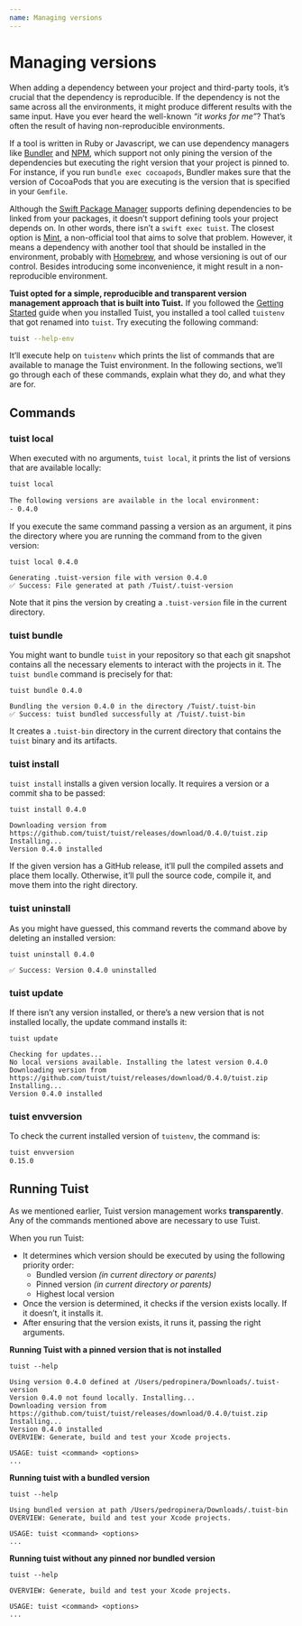 ```yaml
---
name: Managing versions
---
```


# Managing versions

When adding a dependency between your project and third-party tools, it’s crucial that the dependency is reproducible. If the dependency is not the same across all the environments, it might produce different results with the same input. Have you ever heard the well-known _“it works for me”_? That’s often the result of having non-reproducible environments.

If a tool is written in Ruby or Javascript, we can use dependency managers like [Bundler](https://bundler.io) and [NPM](https://www.npmjs.com), which support not only pining the version of the dependencies but executing the right version that your project is pinned to. For instance, if you run `bundle exec cocoapods`, Bundler makes sure that the version of CocoaPods that you are executing is the version that is specified in your `Gemfile`.

Although the [Swift Package Manager](https://swift.org/package-manager/) supports defining dependencies to be linked from your packages, it doesn’t support defining tools your project depends on. In other words, there isn’t a `swift exec tuist`. The closest option is [Mint](https://github.com/yonaskolb/mint), a non-official tool that aims to solve that problem. However, it means a dependency with another tool that should be installed in the environment, probably with [Homebrew](https://brew.sh), and whose versioning is out of our control. Besides introducing some inconvenience, it might result in a non-reproducible environment.

**Tuist opted for a simple, reproducible and transparent version management approach that is built into Tuist.** If you followed the [Getting Started](https://tuist.io/guides/1-getting-started) guide when you installed Tuist, you installed a tool called `tuistenv` that got renamed into `tuist`. Try executing the following command:

```bash
tuist --help-env
```

It’ll execute help on `tuistenv` which prints the list of commands that are available to manage the Tuist environment. In the following sections, we’ll go through each of these commands, explain what they do, and what they are for.

## Commands

### tuist local

When executed with no arguments, `tuist local`, it prints the list of versions that are available locally:

```bash
tuist local

The following versions are available in the local environment:
- 0.4.0
```

If you execute the same command passing a version as an argument, it pins the directory where you are running the command from to the given version:

```text
tuist local 0.4.0

Generating .tuist-version file with version 0.4.0
✅ Success: File generated at path /Tuist/.tuist-version
```

Note that it pins the version by creating a `.tuist-version` file in the current directory.

### tuist bundle

You might want to bundle `tuist` in your repository so that each git snapshot contains all the necessary elements to interact with the projects in it. The `tuist bundle` command is precisely for that:

```text
tuist bundle 0.4.0

Bundling the version 0.4.0 in the directory /Tuist/.tuist-bin
✅ Success: tuist bundled successfully at /Tuist/.tuist-bin
```

It creates a `.tuist-bin` directory in the current directory that contains the `tuist` binary and its artifacts.

### tuist install

`tuist install` installs a given version locally. It requires a version or a commit sha to be passed:

```text
tuist install 0.4.0

Downloading version from https://github.com/tuist/tuist/releases/download/0.4.0/tuist.zip
Installing...
Version 0.4.0 installed
```

If the given version has a GitHub release, it’ll pull the compiled assets and place them locally. Otherwise, it’ll pull the source code, compile it, and move them into the right directory.

### tuist uninstall

As you might have guessed, this command reverts the command above by deleting an installed version:

```text
tuist uninstall 0.4.0

✅ Success: Version 0.4.0 uninstalled
```

### tuist update

If there isn’t any version installed, or there’s a new version that is not installed locally, the update command installs it:

```text
tuist update

Checking for updates...
No local versions available. Installing the latest version 0.4.0
Downloading version from https://github.com/tuist/tuist/releases/download/0.4.0/tuist.zip
Installing...
Version 0.4.0 installed
```

### tuist envversion

To check the current installed version of `tuistenv`, the command is:

```sh
tuist envversion
0.15.0
```

## Running Tuist

As we mentioned earlier, Tuist version management works **transparently**. Any of the commands mentioned above are necessary to use Tuist.

When you run Tuist:

- It determines which version should be executed by using the following priority order:
  - Bundled version _\(in current directory or parents\)_
  - Pinned version _\(in current directory or parents\)_
  - Highest local version
- Once the version is determined, it checks if the version exists locally. If it doesn’t, it installs it.
- After ensuring that the version exists, it runs it, passing the right arguments.

**Running Tuist with a pinned version that is not installed**

```text
tuist --help

Using version 0.4.0 defined at /Users/pedropinera/Downloads/.tuist-version
Version 0.4.0 not found locally. Installing...
Downloading version from https://github.com/tuist/tuist/releases/download/0.4.0/tuist.zip
Installing...
Version 0.4.0 installed
OVERVIEW: Generate, build and test your Xcode projects.

USAGE: tuist <command> <options>
...
```

**Running tuist with a bundled version**

```text
tuist --help

Using bundled version at path /Users/pedropinera/Downloads/.tuist-bin
OVERVIEW: Generate, build and test your Xcode projects.

USAGE: tuist <command> <options>
...
```

**Running tuist without any pinned nor bundled version**

```text
tuist --help

OVERVIEW: Generate, build and test your Xcode projects.

USAGE: tuist <command> <options>
...
```
